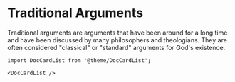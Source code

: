 # Traditional Arguments

Traditional arguments are arguments that have been around for a long time and have been discussed by many philosophers and theologians.
They are often considered "classical" or "standard" arguments for God's existence.

```mdx-code-block
import DocCardList from '@theme/DocCardList';

<DocCardList />
```
